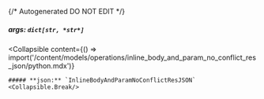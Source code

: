 {/* Autogenerated DO NOT EDIT  */}

##### **args:** `dict[str, *str*]`

<Collapsible
    content={() => import('/content/models/operations/inline_body_and_param_no_conflict_res_json/python.mdx')}
>
    ##### **json:** `InlineBodyAndParamNoConflictResJSON`
    <Collapsible.Break/>
</Collapsible>


